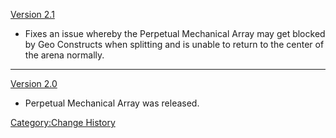[[Version 2.1]]
* Fixes an issue whereby the Perpetual Mechanical Array may get blocked by Geo Constructs when splitting and is unable to return to the center of the arena normally.
----
[[Version 2.0]]
* Perpetual Mechanical Array was released.
<noinclude>[[Category:Change History]]</noinclude>